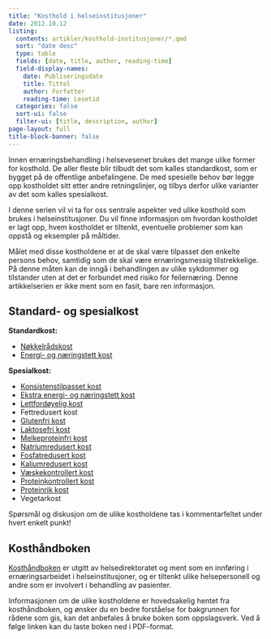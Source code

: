 ```yaml
---
title: "Kosthold i helseinstitusjoner"
date: 2012.10.12
listing:
  contents: artikler/kosthold-institusjoner/*.qmd
  sort: "date desc"
  type: table
  fields: [date, title, author, reading-time]
  field-display-names: 
    date: Publiseringsdato
    title: Tittel
    author: Forfatter
    reading-time: Lesetid
  categories: false
  sort-ui: false
  filter-ui: [title, description, author]
page-layout: full
title-block-banner: false
---
```


Innen ernæringsbehandling i helsevesenet brukes det mange ulike former for kosthold. De aller fleste blir tilbudt det som kalles standardkost, som er bygget på de offentlige anbefalingene. De med spesielle behov bør legge opp kostholdet sitt etter andre retningslinjer, og tilbys derfor ulike varianter av det som kalles spesialkost.

I denne serien vil vi ta for oss sentrale aspekter ved ulike kosthold som brukes i helseinstitusjoner. Du vil finne informasjon om hvordan kostholdet er lagt opp, hvem kostholdet er tiltenkt, eventuelle problemer som kan oppstå og eksempler på måltider.

Målet med disse kostholdene er at de skal være tilpasset den enkelte persons behov, samtidig som de skal være ernæringsmessig tilstrekkelige. På denne måten kan de inngå i behandlingen av ulike sykdommer og tilstander uten at det er forbundet med risiko for feilernæring. Denne artikkelserien er ikke ment som en fasit, bare ren informasjon.

## Standard- og spesialkost

**Standardkost:**

-   [Nøkkelrådskost](http://www.friskogfunksjonell.no/nokkelradskost/ "Nøkkelrådskost")
-   [Energi- og næringstett kost](http://www.friskogfunksjonell.no/energi-og-naeringstett-kost/ "Energi- og næringstett kost")

**Spesialkost:**

-   [Konsistenstilpasset kost](http://www.friskogfunksjonell.no/konsistenstilpasset-kost/ "Konsistenstilpasset kost")
-   [Ekstra energi- og næringstett kost](http://www.friskogfunksjonell.no/ekstra-energitett-kost/ "Ekstra energitett kost")
-   [Lettfordøyelig kost](http://www.friskogfunksjonell.no/lettfordoyelig-kost/ "Lettfordøyelig kost")
-   Fettredusert kost
-   [Glutenfri kost](http://www.friskogfunksjonell.no/glutenfri-kost/ "Glutenfri kost")
-   [Laktosefri kost](http://www.friskogfunksjonell.no/laktoseredusert-kost/ "Laktoseredusert kost")
-   [Melkeproteinfri kost](http://www.friskogfunksjonell.no/melkeproteinfri-kost/ "Melkeproteinfri kost")
-   [Natriumredusert kost](http://www.friskogfunksjonell.no/natriumredusert-kost/ "Natriumredusert kost")
-   [Fosfatredusert kost](http://www.friskogfunksjonell.no/fosfatredusert-kost/ "Fosfatredusert kost")
-   [Kaliumredusert kost](http://www.friskogfunksjonell.no/kaliumredusert-kost/ "Kaliumredusert kost")
-   [Væskekontrollert kost](http://www.friskogfunksjonell.no/vaeskekontrollert-kost/ "Væskekontrollert kost")
-   [Proteinkontrollert kost](http://www.friskogfunksjonell.no/proteinkontrollert-kost/ "Proteinkontrollert kost")
-   [Proteinrik kost](http://www.friskogfunksjonell.no/proteinrik-kost/ "Proteinrik kost")
-   Vegetarkost

Spørsmål og diskusjon om de ulike kostholdene tas i kommentarfeltet under hvert enkelt punkt!

## Kosthåndboken

[Kosthåndboken](http://www.helsedirektoratet.no/folkehelse/ernering/kosthandboken/Sider/default.aspx) er utgitt av helsedirektoratet og ment som en innføring i ernæringsarbeidet i helseinstitusjoner, og er tiltenkt ulike helsepersonell og andre som er involvert i behandling av pasienter.

Informasjonen om de ulike kostholdene er hovedsakelig hentet fra kosthåndboken, og ønsker du en bedre forståelse for bakgrunnen for rådene som gis, kan det anbefales å bruke boken som oppslagsverk. Ved å følge linken kan du laste boken ned i PDF-format.
